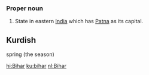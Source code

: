 {{rfc}}
===Proper noun===
#State in eastern [[India]] which has [[Patna]] as its capital.

== Kurdish ==
spring (the season)

[[hi:Bihar]]
[[ku:bihar]]
[[nl:Bihar]]